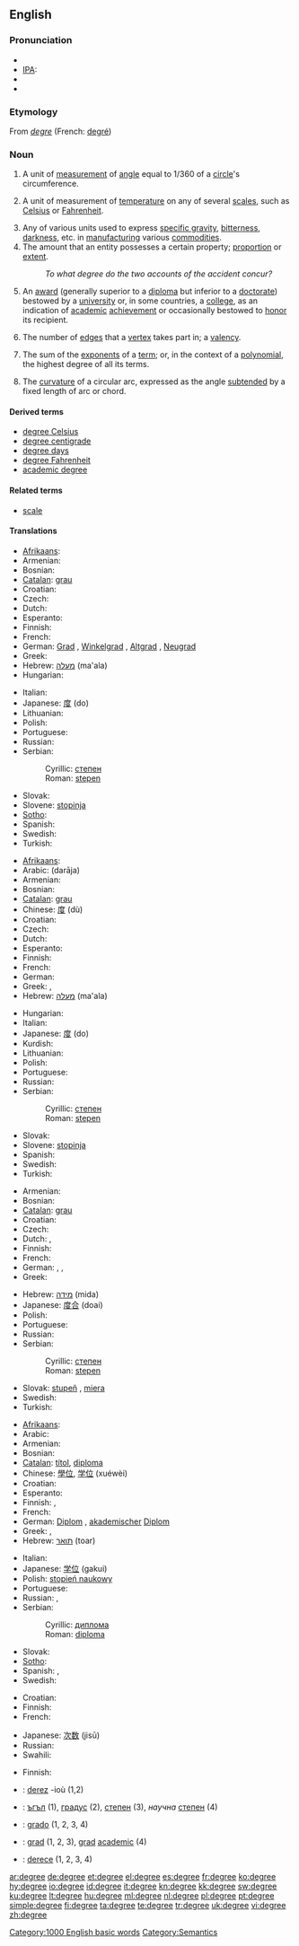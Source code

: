 ==English==
{{wikipedia}}
{{rank|happiness|religion|dress|916|degree|spoken|stop|moral}}

===Pronunciation===
* {{enPR|dĭgrē'}}
* [[IPA]]: {{unicode|/dɪ'gri/}}
* {{SAMPA|/dI"gri/}}
* {{audio|en-us-degree.ogg|Audio (US)}}

===Etymology===
From {{etyl|fro}} ''[[degre]]'' (French: [[degré]])

===Noun===
{{en-noun}}

# {{geometry}} A unit of [[measurement]] of [[angle]] equal to 1/360 of a [[circle]]'s circumference.
# {{physics}} A unit of measurement of [[temperature]] on any of several [[scales]], such as [[Celsius]] or [[Fahrenheit]].<!--this info belongs at "kelvin", not here: (Note that the [[kelvin]] is a temperature unit without a degree symbol.)-->
# Any of various units used to express [[specific gravity]], [[bitterness]], [[darkness]], etc. in [[manufacturing]] various [[commodities]].
# The amount that an entity possesses a certain property; [[proportion]] or [[extent]].
#: ''To what degree do the two accounts of the accident concur?''
# An [[award]] (generally superior to a [[diploma]] but inferior to a [[doctorate]]) bestowed by a [[university]] or, in some countries, a [[college]], as an indication of [[academic]] [[achievement]] or occasionally bestowed to [[honor]] its recipient.<!-- Could be used (if not correctly) to describe any [[undergraduate]] or [[postgraduate]] training.-->
# {{graph theory}} The number of [[edge]]s that a [[vertex]] takes part in; a [[valency]].
# {{mathematics}} The sum of the [[exponent]]s of a [[term]]; or, in the context of a [[polynomial]], the highest degree of all its terms.
# {{surveying}} The [[curvature]] of a circular arc, expressed as the angle [[subtend]]ed by a fixed length of arc or chord.

====Derived terms====
* [[degree Celsius]]
* [[degree centigrade]]
* [[degree days]]
* [[degree Fahrenheit]]
* [[academic degree]]

====Related terms====
* [[scale]]

====Translations====
{{trans-top|in geometry: unit of angle}}
* [[Afrikaans]]: {{t-|af|graad|xs=Afrikaans}}
* Armenian: {{t+|hy|աստիճան|tr=astič̣an}}
* Bosnian: {{t-|bs|stepen|f}}
* [[Catalan]]: [[grau]] {{m}}
* Croatian: {{t-|hr|stupanj|m}}
* Czech: {{t-|cs|stupeň|m}}
* Dutch: {{t+|nl|graad|m}}
* Esperanto: {{t-|eo|grado|xs=Esperanto}}
* Finnish: {{t+|fi|aste}}
* French: {{t+|fr|degré|m}}
* German: [[Grad]] {{m}}, [[Winkelgrad]] {{n}}, [[Altgrad]] {{n}}, [[Neugrad]] {{n}}
* Greek: {{t+|el|μοίρα|f}}
* Hebrew: [[מעלה]] (ma'ala) {{f}}
* Hungarian: {{t+|hu|fok}}
{{trans-mid}}
* Italian: {{t+|it|grado|m}}
* Japanese: [[度]] (do)
* Lithuanian: {{t+|lt|laipsnis|m|xs=Lithuanian}}
* Polish: {{t+|pl|stopień|m}}
* Portuguese: {{t+|pt|grau|m}}
* Russian: {{t+|ru|градус|m|tr=grádus}}
* Serbian:
*: Cyrillic: [[степен#Serbian|степен]] {{m}}
*: Roman: [[stepen#Serbian|stepen]] {{m}}
* Slovak: {{t-|sk|stupeň|m}}
* Slovene: [[stopinja]] {{f}}
* [[Sotho]]: {{t|st|digri|xs=Sotho}}
* Spanish: {{t-|es|grado|m}}
* Swedish: {{t+|sv|grad|c}}
* Turkish: {{t|tr|derece}}
{{trans-bottom}}

{{trans-top|unit of temperature}}
* [[Afrikaans]]: {{t-|af|graad|xs=Afrikaans}}
* Arabic: {{Arab|[[درجة]]}} (darāja) {{f}}
* Armenian: {{t+|hy|աստիճան|tr=astič̣an}}
* Bosnian: {{t-|bs|stepen|f}}
* [[Catalan]]: [[grau]] {{m}}
* Chinese: [[度]] (dù)
* Croatian: {{t-|hr|stupanj|m}}
* Czech: {{t-|cs|stupeň|m}}
* Dutch: {{t+|nl|graad|m}}
* Esperanto: {{t-|eo|grado|xs=Esperanto}}
* Finnish: {{t+|fi|aste}}
* French: {{t+|fr|degré|m}}
* German: {{t+|de|Grad|m}}
* Greek: {{t+|el|βαθμός|m}}, {{t+|el|βαθμοί|m|p}}
* Hebrew: [[מעלה]] (ma'ala) {{f}}
{{trans-mid}}
* Hungarian: {{t+|hu|fok}}
* Italian: {{t+|it|grado|m}}
* Japanese: [[度]] (do)
* Kurdish: {{ku-Arab|[[پله‌]]}}
* Lithuanian: {{t+|lt|laipsnis|m|xs=Lithuanian}}
* Polish: {{t+|pl|stopień|m}}
* Portuguese: {{t+|pt|grau|m}}
* Russian: {{t+|ru|градус|m|tr=grádus}}
* Serbian:
*: Cyrillic: [[степен#Serbian|степен]] {{m}}
*: Roman: [[stepen#Serbian|stepen]] {{m}}
* Slovak: {{t-|sk|stupeň|m}}
* Slovene: [[stopinja]] {{f}}
* Spanish: {{t-|es|grado|m}}
* Swedish: {{t+|sv|grad|c}}
* Turkish: {{t|tr|derece}}
{{trans-bottom}}

{{trans-top|amount, proportion, extent}}
* Armenian: {{t+|hy|աստիճան|tr=astič̣an}}
* Bosnian: {{t-|bs|stepen|f}}
* [[Catalan]]: [[grau]] {{m}}
* Croatian: {{t-|hr|stupanj|m}}
* Czech: {{t-|cs|stupeň|m}}
* Dutch: {{t+|nl|graad|m}}, {{t+|nl|mate|c}}
* Finnish: {{t+|fi|aste}}
* French: {{t+|fr|degré|m}}
* German: {{t+|de|Ausmaß|n}}, {{t+|de|Grad|m}}, {{t+|de|Umfang|m}}
* Greek: {{t+|el|βαθμός|m}}
{{trans-mid}}
* Hebrew: [[מידה]] (mida) {{f}}
* Japanese: [[度合]] (doai)
* Polish: {{t+|pl|stopień|m}}
* Portuguese: {{t+|pt|grau|m}}
* Russian: {{t+|ru|степень|f|tr=st'ép'en'}}
* Serbian:
*: Cyrillic: [[степен#Serbian|степен]] {{m}}
*: Roman: [[stepen#Serbian|stepen]] {{m}}
* Slovak: [[stupeň]] {{m}}, [[miera]] {{f}}
* Swedish: {{t+|sv|grad|c}}
* Turkish: {{t|tr|derece}}
{{trans-bottom}}

{{trans-top|academic award}}
* [[Afrikaans]]: {{t-|af|graad|xs=Afrikaans}}
* Arabic: {{t-|ar|شهادة|f|tr=šihāda}}
* Armenian: {{t-|hy|կոչում|tr=kočum}}
* Bosnian: {{t-|bs|diploma|f}}
* [[Catalan]]: [[títol]], [[diploma]]
* Chinese: [[學位]], [[学位]] (xuéwèi)
* Croatian: {{t-|hr|diploma|f}}
* Esperanto: {{t-|eo|diplomo|xs=Esperanto}}
* Finnish: {{t-|fi|oppiarvo}}, {{t-|fi|tutkinto}}
* French: {{t+|fr|diplôme|m}}
* German: [[Diplom]] {{m}}, [[akademischer]] [[Diplom]] {{m}}
* Greek: {{t+|el|πτυχίο|n}}, {{t+|el|δίπλωμα|n}}
* Hebrew: [[תואר]] (toar) {{m}}
{{trans-mid}}
* Italian: {{t+|it|laurea|f}}
* Japanese: [[学位]] (gakui)
* Polish: [[stopień naukowy]] {{m}}
* Portuguese: {{t+|pt|diploma|m}}
* Russian: {{t|ru|учёная степень|f|tr=učónaja stépen’}},  {{t+|ru|диплом|m|tr=diplóm}}
* Serbian:
*: Cyrillic: [[диплома#Serbian|диплома]] {{f}}
*: Roman: [[diploma#Serbian|diploma]] {{f}}
* Slovak: {{t-|sk|titul|m}}
* [[Sotho]]: {{t|st|digri|xs=Sotho}}
* Spanish: {{t-|es|título|m}}, {{t-|es|diploma|m}}
* Swedish: {{t+|sv|examen|c}}
{{trans-bottom}}

{{trans-top|in graph theory: the number of edges that a vertex takes part in}}
* Croatian: {{t-|hr|stupanj|m}}
* Finnish: {{t+|fi|aste}}
* French: {{t+|fr|degré|m}}
{{trans-mid}}
* Japanese: [[次数]] (jisū)
* Russian: {{t+|ru|степень|f|tr=st'ép'en'}}
* Swahili: {{t+|sw|digrii|xs=Swahili}}
{{trans-bottom}}

{{trans-top|''(mathematics)'' the sum of the exponents of a term}}
* Finnish: {{t+|fi|aste}}
{{trans-mid}}
{{trans-bottom}}

{{checktrans-top}}
* {{ttbc|Breton}}: [[derez]] {{m}} -ioù (1,2)
* {{ttbc|Bulgarian}}: [[ъгъл]] {{m}} (1), [[градус]] {{m}} (2), [[степен]] {{f}} (3), ''научна'' [[степен]] {{f}} (4)
* {{ttbc|Interlingua}}: [[grado#Interlingua|grado]] (1, 2, 3, 4)
* {{ttbc|Romanian}}: [[grad#Romanian|grad]] {{m}} (1, 2, 3), [[grad#Romanian|grad]] [[academic#Romanian|academic]] {{m}} (4)
* {{ttbc|Turkish}}: [[derece]] (1, 2, 3, 4)
{{trans-bottom}}

[[Category:1000 English basic words]]
[[Category:Semantics]]

[[ar:degree]]
[[de:degree]]
[[et:degree]]
[[el:degree]]
[[es:degree]]
[[fr:degree]]
[[ko:degree]]
[[hy:degree]]
[[io:degree]]
[[id:degree]]
[[it:degree]]
[[kn:degree]]
[[kk:degree]]
[[sw:degree]]
[[ku:degree]]
[[lt:degree]]
[[hu:degree]]
[[ml:degree]]
[[nl:degree]]
[[pl:degree]]
[[pt:degree]]
[[simple:degree]]
[[fi:degree]]
[[ta:degree]]
[[te:degree]]
[[tr:degree]]
[[uk:degree]]
[[vi:degree]]
[[zh:degree]]